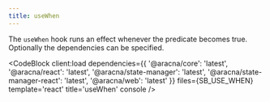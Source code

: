```yaml
---
title: useWhen
---
```



The `useWhen` hook runs an effect whenever the predicate becomes true.
Optionally the dependencies can be specified.

<CodeBlock
  client:load
  dependencies={{
    '@aracna/core': 'latest',
    '@aracna/react': 'latest',
    '@aracna/state-manager': 'latest',
    '@aracna/state-manager-react': 'latest',
    '@aracna/web': 'latest'
  }}
  files={SB_USE_WHEN}
  template='react'
  title='useWhen'
  console
/>
